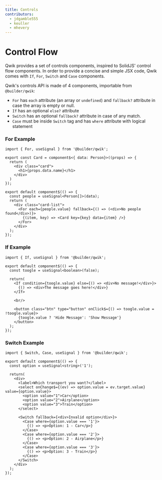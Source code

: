 ```yaml
---
title: Controls
contributors:
  - jdgamble555
  - keuller
  - mhevery 
---
```


# Control Flow

Qwik provides a set of controls components, inspired to SolidJS' control flow components. In order to provide a concise and simple JSX code, Qwik comes with `If`, `For`, `Switch` and `Case` components.

Qwik's controls API is made of 4 components, importable from `@builder/qwik`:

- `For` has `each` attribute (an array or `undefined`) and `fallback?` attribute in case the array is empty or null.
- `If` has an optional `else?` attribute
- `Switch` has an optional `fallback?` attribute in case of any match.
- `Case` must be inside `Switch` tag and has `where` attribute with logical statement

### For Example
```tsx
import { For, useSignal } from '@builder/qwik';

export const Card = component$<{ data: Person}>((props) => {
  return (
    <div class="card">
      <h1>{props.data.name}</h1>
    </div>
  )
});

export default component$(() => {
  const people = useSignal<Person[]>(data);
  return (
    <div class="card-list">
      <For each={people.value} fallback={() => (<div>No people found</div>)}>
        {(item, key) => <Card key={key} data={item} />}
      </For>
    </div>
  );
});
```

### If Example

```tsx
import { If, useSignal } from '@builder/qwik';

export default component$(() => {
  const toogle = useSignal<boolean>(false);

  return(
    <If condition={toogle.value} else={() => <div>No message!</div>}>
      {() => <div>The message goes here!</div>}
    </If>

    <br/>

    <button class="btn" type="button" onClick$={() => toogle.value = !toogle.value}>
      {toogle.value ? 'Hide Message': 'Show Message'}
    </button>
  );
});
```

### Switch Example

```tsx
import { Switch, Case, useSignal } from '@builder/qwik';

export default component$(() => {
  const option = useSignal<string>('1');

  return(
    <div>
      <label>Which transport you want?</label>
      <select onChange$={(ev) => option.value = ev.target.value} value={option.value}>
        <option value="1">Car</option>
        <option value="2">Airplane</option>
        <option value="3">Train</option>
      </select>
      
      <Switch fallback={<div>Invalid option</div>}>
        <Case where={option.value === '1'}>
          {() => <p>Option: 1 - Car</p>}
        </Case>
        <Case where={option.value === '2'}>
          {() => <p>Option: 2 - Airplane</p>}
        </Case>
        <Case where={option.value === '3'}>
          {() => <p>Option: 3 - Train</p>}
        </Case>
      </Switch>
    </div>    
  );
});
```
